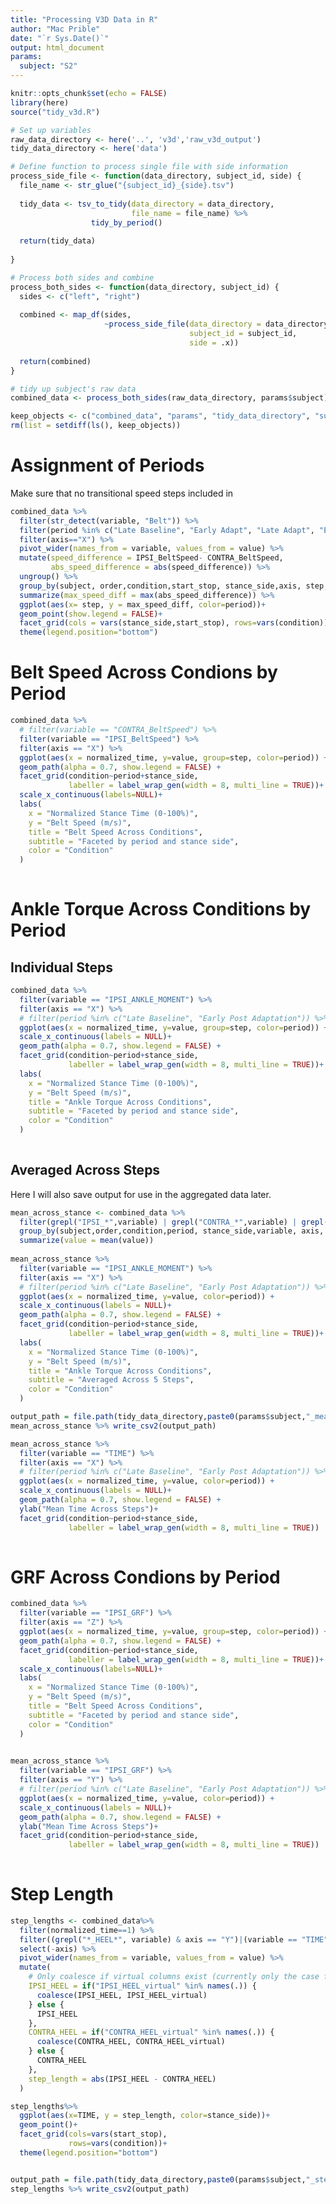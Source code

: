 ```yaml
---
title: "Processing V3D Data in R"
author: "Mac Prible"
date: "`r Sys.Date()`"
output: html_document
params:
  subject: "S2"
---
```


```r
knitr::opts_chunk$set(echo = FALSE)
library(here)
source("tidy_v3d.R")

# Set up variables
raw_data_directory <- here('..', 'v3d','raw_v3d_output')
tidy_data_directory <- here('data')

# Define function to process single file with side information
process_side_file <- function(data_directory, subject_id, side) {
  file_name <- str_glue("{subject_id}_{side}.tsv")
  
  tidy_data <- tsv_to_tidy(data_directory = data_directory, 
                           file_name = file_name) %>%
                  tidy_by_period() 
  
  return(tidy_data)
  
}

# Process both sides and combine
process_both_sides <- function(data_directory, subject_id) {
  sides <- c("left", "right")
  
  combined <- map_df(sides, 
                     ~process_side_file(data_directory = data_directory,
                                        subject_id = subject_id,
                                        side = .x)) 
  
  return(combined)
}

# tidy up subject's raw data
combined_data <- process_both_sides(raw_data_directory, params$subject)

keep_objects <- c("combined_data", "params", "tidy_data_directory", "subject_reports")
rm(list = setdiff(ls(), keep_objects))
```



# Assignment of Periods

Make sure that no transitional speed steps included in 

```r
combined_data %>%  
  filter(str_detect(variable, "Belt")) %>% 
  filter(period %in% c("Late Baseline", "Early Adapt", "Late Adapt", "Early Post Adapt")) %>% 
  filter(axis=="X") %>% 
  pivot_wider(names_from = variable, values_from = value) %>% 
  mutate(speed_difference = IPSI_BeltSpeed- CONTRA_BeltSpeed,
         abs_speed_difference = abs(speed_difference)) %>%  
  ungroup() %>% 
  group_by(subject, order,condition,start_stop, stance_side,axis, step, period) %>% 
  summarize(max_speed_diff = max(abs_speed_difference)) %>% 
  ggplot(aes(x= step, y = max_speed_diff, color=period))+
  geom_point(show.legend = FALSE)+
  facet_grid(cols = vars(stance_side,start_stop), rows=vars(condition))+
  theme(legend.position="bottom")

```



# Belt Speed Across Condions by Period
```r
combined_data %>%
  # filter(variable == "CONTRA_BeltSpeed") %>%
  filter(variable == "IPSI_BeltSpeed") %>%
  filter(axis == "X") %>%
  ggplot(aes(x = normalized_time, y=value, group=step, color=period)) +
  geom_path(alpha = 0.7, show.legend = FALSE) +
  facet_grid(condition~period+stance_side,
             labeller = label_wrap_gen(width = 8, multi_line = TRUE))+
  scale_x_continuous(labels=NULL)+
  labs(
    x = "Normalized Stance Time (0-100%)",
    y = "Belt Speed (m/s)",
    title = "Belt Speed Across Conditions",
    subtitle = "Faceted by period and stance side",
    color = "Condition"
  )
  

```


# Ankle Torque Across Conditions by Period

## Individual Steps
```r

combined_data %>%
  filter(variable == "IPSI_ANKLE_MOMENT") %>%
  filter(axis == "X") %>%
  # filter(period %in% c("Late Baseline", "Early Post Adaptation")) %>% 
  ggplot(aes(x = normalized_time, y=value, group=step, color=period)) +
  scale_x_continuous(labels = NULL)+
  geom_path(alpha = 0.7, show.legend = FALSE) +
  facet_grid(condition~period+stance_side,
             labeller = label_wrap_gen(width = 8, multi_line = TRUE))+
  labs(
    x = "Normalized Stance Time (0-100%)",
    y = "Belt Speed (m/s)",
    title = "Ankle Torque Across Conditions",
    subtitle = "Faceted by period and stance side",
    color = "Condition"
  )
  
```

## Averaged Across Steps

Here I will also save output for use in the aggregated data later.

```r
mean_across_stance <- combined_data %>% 
  filter(grepl("IPSI_*",variable) | grepl("CONTRA_*",variable) | grepl("*PELVIS*",variable) | variable == "TIME") %>%
  group_by(subject,order,condition,period, stance_side,variable, axis, normalized_time) %>% 
  summarize(value = mean(value)) 
  
mean_across_stance %>% 
  filter(variable == "IPSI_ANKLE_MOMENT") %>%
  filter(axis == "X") %>%
  # filter(period %in% c("Late Baseline", "Early Post Adaptation")) %>% 
  ggplot(aes(x = normalized_time, y=value, color=period)) +
  scale_x_continuous(labels = NULL)+
  geom_path(alpha = 0.7, show.legend = FALSE) +
  facet_grid(condition~period+stance_side,
             labeller = label_wrap_gen(width = 8, multi_line = TRUE))+
  labs(
    x = "Normalized Stance Time (0-100%)",
    y = "Belt Speed (m/s)",
    title = "Ankle Torque Across Conditions",
    subtitle = "Averaged Across 5 Steps",
    color = "Condition"
  )

output_path = file.path(tidy_data_directory,paste0(params$subject,"_mean_across_stance.csv"))
mean_across_stance %>% write_csv2(output_path)

mean_across_stance %>% 
  filter(variable == "TIME") %>%
  filter(axis == "X") %>%
  # filter(period %in% c("Late Baseline", "Early Post Adaptation")) %>% 
  ggplot(aes(x = normalized_time, y=value, color=period)) +
  scale_x_continuous(labels = NULL)+
  geom_path(alpha = 0.7, show.legend = FALSE) +
  ylab("Mean Time Across Steps")+
  facet_grid(condition~period+stance_side,
             labeller = label_wrap_gen(width = 8, multi_line = TRUE))
  

```


# GRF Across Condions by Period
```r
combined_data %>%
  filter(variable == "IPSI_GRF") %>%
  filter(axis == "Z") %>%
  ggplot(aes(x = normalized_time, y=value, group=step, color=period)) +
  geom_path(alpha = 0.7, show.legend = FALSE) +
  facet_grid(condition~period+stance_side,
             labeller = label_wrap_gen(width = 8, multi_line = TRUE))+
  scale_x_continuous(labels=NULL)+
  labs(
    x = "Normalized Stance Time (0-100%)",
    y = "Belt Speed (m/s)",
    title = "Belt Speed Across Conditions",
    subtitle = "Faceted by period and stance side",
    color = "Condition"
  )
  

```


```r
mean_across_stance %>% 
  filter(variable == "IPSI_GRF") %>%
  filter(axis == "Y") %>%
  # filter(period %in% c("Late Baseline", "Early Post Adaptation")) %>% 
  ggplot(aes(x = normalized_time, y=value, color=period)) +
  scale_x_continuous(labels = NULL)+
  geom_path(alpha = 0.7, show.legend = FALSE) +
  ylab("Mean Time Across Steps")+
  facet_grid(condition~period+stance_side,
             labeller = label_wrap_gen(width = 8, multi_line = TRUE))
  
```

# Step Length

```r

step_lengths <- combined_data%>% 
  filter(normalized_time==1) %>% 
  filter((grepl("*_HEEL*", variable) & axis == "Y")|(variable == "TIME" & axis == "X")) %>% 
  select(-axis) %>% 
  pivot_wider(names_from = variable, values_from = value) %>% 
  mutate(
    # Only coalesce if virtual columns exist (currently only the case for Subject 8, but if I lose another heel marker...)
    IPSI_HEEL = if("IPSI_HEEL_virtual" %in% names(.)) {
      coalesce(IPSI_HEEL, IPSI_HEEL_virtual)
    } else {
      IPSI_HEEL
    },
    CONTRA_HEEL = if("CONTRA_HEEL_virtual" %in% names(.)) {
      coalesce(CONTRA_HEEL, CONTRA_HEEL_virtual)
    } else {
      CONTRA_HEEL
    },
    step_length = abs(IPSI_HEEL - CONTRA_HEEL)
  ) 

step_lengths%>% 
  ggplot(aes(x=TIME, y = step_length, color=stance_side))+
  geom_point()+
  facet_grid(cols=vars(start_stop),
             rows=vars(condition))+
  theme(legend.position="bottom")


output_path = file.path(tidy_data_directory,paste0(params$subject,"_step_lengths.csv"))
step_lengths %>% write_csv2(output_path)


```


